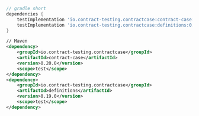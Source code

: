 ```gradle
// gradle short
dependencies {
    testImplementation 'io.contract-testing.contractcase:contract-case:0.20.0'
    testImplementation 'io.contract-testing.contractcase:definitions:0.20.0'
}
```

```xml
// Maven
<dependency>
    <groupId>io.contract-testing.contractcase</groupId>
    <artifactId>contract-case</artifactId>
    <version>0.20.0</version>
    <scope>test</scope>
</dependency>
<dependency>
    <groupId>io.contract-testing.contractcase</groupId>
    <artifactId>definitions</artifactId>
    <version>0.19.0</version>
    <scope>test</scope>
</dependency>
```
